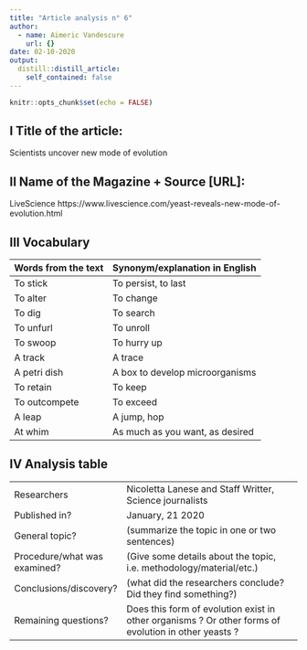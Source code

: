 ```yaml
---
title: "Article analysis n° 6"
author:
  - name: Aimeric Vandescure
    url: {}
date: 02-10-2020
output:
  distill::distill_article:
    self_contained: false
---
```


```r
knitr::opts_chunk$set(echo = FALSE)
```

## I Title of the article: 

Scientists uncover new mode of evolution


## II Name of the Magazine + Source [URL]:

LiveScience  https://www.livescience.com/yeast-reveals-new-mode-of-evolution.html

## III Vocabulary 

| Words from the text | Synonym/explanation in English |
| ------------------- | ------------------------------ |
| To stick   | To persist, to last                   |
|   To alter     | To change         |
|  To dig   |  To search  |
|  To unfurl  |   To unroll   |
| To swoop  | To hurry up  |
|  A track  |  A trace  |
|  A petri dish  |  A box to develop microorganisms  |
|  To retain  |  To keep  |
|  To outcompete  |  To exceed  |
|  A leap  |  A jump, hop  |
|  At whim  |  As much as you want, as desired  |

## IV Analysis table 

|                              |                                                                     |
| ---------------------------- | ------------------------------------------------------------------- |
| Researchers                  | Nicoletta Lanese and Staff Writter, Science journalists                        |
| Published in?                | January, 21 2020                                                       |
| General topic?               |  (summarize the topic in one or two sentences)                      |
| Procedure/what was examined? | (Give some details about the topic, i.e. methodology/material/etc.) |
| Conclusions/discovery?       |  (what did the researchers conclude? Did they find something?)      |
| Remaining questions?         | Does this form of evolution exist in other organisms ? Or other forms of evolution in other yeasts ? |

